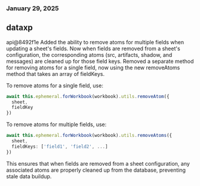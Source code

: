 ### January 29, 2025
## dataxp

api@8492f1e
Added the ability to remove atoms for multiple fields when updating a sheet's fields. Now when fields are removed from a sheet's configuration, the corresponding atoms (src, artifacts, shadow, and messages) are cleaned up for those field keys. Removed a separate method for removing atoms for a single field, now using the new removeAtoms method that takes an array of fieldKeys.

To remove atoms for a single field, use:

```typescript
await this.ephemeral.forWorkbook(workbook).utils.removeAtom({
  sheet, 
  fieldKey
})
```

To remove atoms for multiple fields, use:

```typescript 
await this.ephemeral.forWorkbook(workbook).utils.removeAtoms({
  sheet,
  fieldKeys: ['field1', 'field2', ...]
})
```

This ensures that when fields are removed from a sheet configuration, any associated atoms are properly cleaned up from the database, preventing stale data buildup.